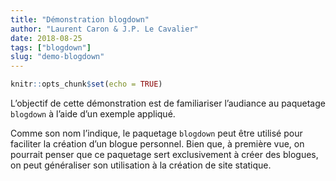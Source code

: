 ```yaml
---
title: "Démonstration blogdown"
author: "Laurent Caron & J.P. Le Cavalier"
date: 2018-08-25
tags: ["blogdown"]
slug: "demo-blogdown"
---
```


```r
knitr::opts_chunk$set(echo = TRUE)
```

L'objectif de cette démonstration est de familiariser l'audiance au paquetage `blogdown` à l'aide d'un exemple appliqué.

Comme son nom l'indique, le paquetage `blogdown` peut être utilisé pour faciliter la création d'un blogue personnel. Bien que, à première vue, on pourrait penser que ce paquetage sert exclusivement à créer des blogues, on peut généraliser son utilisation à la création de site statique.